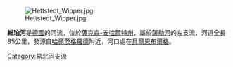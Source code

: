 [[Image:Hettstedt_Wipper.jpg|right]]

{{Coord|51|47|14|N|11|43|6|E|display=title}}

'''維珀河'''是[[德國|德國]]的河流，位於[[薩克森-安哈爾特州|薩克森-安哈爾特州]]，屬於[[薩勒河_(易北河支流)|薩勒河]]的左支流，河道全長85公里，發源自[[哈爾茨格羅德|哈爾茨格羅德]]附近，河口處在[[貝爾恩布爾格|貝爾恩布爾格]]。

{{Germany-geo-stub}}
[[Category:易北河支流|Category:易北河支流]]